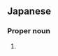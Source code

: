 ==Japanese==
{{ja-kanjitab|かん|り|yomi=o}}

===Proper noun===
{{ja-pos|かんり|proper}}

# {{surname|lang=ja|sort=かんり}}